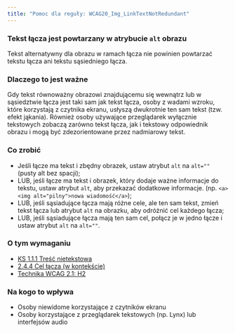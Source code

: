 ```yaml
---
title: "Pomoc dla reguły: WCAG20_Img_LinkTextNotRedundant"
---
```


<div className="toolHelp">
<Row>
<Column colLg={16} colMd={8} colSm={4} className="toolHead">

### Tekst łącza jest powtarzany w atrybucie `alt` obrazu

<div id="locLevel"></div>

Tekst alternatywny dla obrazu w ramach łącza nie powinien powtarzać tekstu łącza ani tekstu sąsiedniego łącza.

</Column>
</Row>
<Row>
<Column colLg={11} colMd={5} colSm={4} className="toolMain">

### Dlaczego to jest ważne

Gdy tekst równoważny obrazowi znajdującemu się wewnątrz lub w sąsiedztwie łącza jest taki sam jak tekst łącza, osoby z wadami wzroku, które korzystają z czytnika ekranu, usłyszą dwukrotnie ten sam tekst (tzw. efekt jąkania). Również osoby używające przeglądarek wyłącznie tekstowych zobaczą zarówno tekst łącza, jak i tekstowy odpowiednik obrazu i mogą być zdezorientowane przez nadmiarowy tekst.

<div id="locSnippet"></div>

### Co zrobić

* Jeśli łącze ma tekst i zbędny obrazek, ustaw atrybut `alt` na `alt=""` (pusty alt bez spacji);
* LUB, jeśli łącze ma tekst i obrazek, który dodaje ważne informacje do tekstu, ustaw atrybut `alt`, aby przekazać dodatkowe informacje.
  (np. `<a><img alt="pilny">nowa wiadomość</a>`);
* LUB, jeśli sąsiadujące łącza mają różne cele, ale ten sam tekst, zmień tekst łącza lub atrybut `alt` na obrazku, aby odróżnić cel każdego łącza;
* LUB, jeśli sąsiadujące łącza mają ten sam cel, połącz je w jedno łącze i ustaw atrybut `alt` na `alt=""`.


</Column>
<Column colLg={5} colMd={3} colSm={4} className="toolLeft">

### O tym wymaganiu

* [KS 1.1.1 Treść nietekstowa](https://wcag.lepszyweb.pl/#non-text-content)
* [2.4.4 Cel łącza (w kontekście)](https://wcag.lepszyweb.pl/#link-purpose-in-context)
* [Technika WCAG 2.1: H2](https://www.w3.org/TR/WCAG20-TECHS/H2.html)

### Na kogo to wpływa

* Osoby niewidome korzystające z czytników ekranu
* Osoby korzystające z przeglądarek tekstowych (np. Lynx) lub interfejsów audio

</Column>
</Row>
</div>

